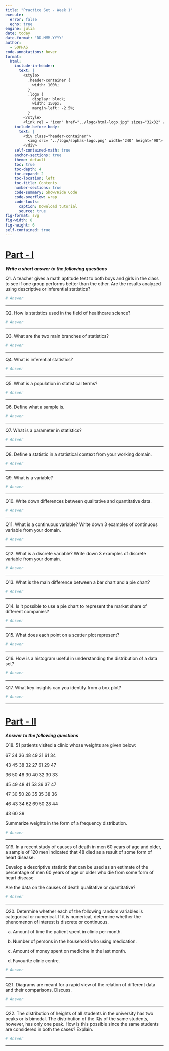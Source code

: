 ```yaml
---
title: "Practice Set - Week 1"
execute:
  error: false
  echo: true
engine: julia
date: today
date-format: "DD-MMM-YYYY"
author:
  - SOPHAS
code-annotations: hover
format:
  html:
    include-in-header:
      text: |
        <style>
          .header-container {
            width: 100%;
          }
          .logo {
            display: block;
            width: 150px;
            margin-left: -2.5%;
          }
        </style>
        <link rel = "icon" href="../logo/html-logo.jpg" sizes="32x32" />
    include-before-body:
      text: |
        <div class="header-container">
          <img src= "../logo/sophas-logo.png" width="240" height="90">
        </div>
    self-contained-math: true
    anchor-sections: true
    theme: default
    toc: true
    toc-depth: 4
    toc-expand: 2
    toc-location: left
    toc-title: Contents
    number-sections: true
    code-summary: Show/Hide Code
    code-overflow: wrap
    code-tools:
      caption: Download tutorial
      source: true
fig-format: svg
fig-width: 8
fig-height: 6
self-contained: true
---
```


# [Part - I]{.underline}

***Write a short answer to the following questions***

Q1. A teacher gives a math aptitude test to both boys and girls in the class to see if one group performs better than the other. Are the results analyzed using descriptive or inferential statistics? 

```julia
# Answer
```

------------------------------------------------------------------------

Q2. How is statistics used in the field of healthcare science? 

```julia
# Answer
```

------------------------------------------------------------------------

Q3. What are the two main branches of statistics? 

```julia
# Answer
```

------------------------------------------------------------------------

Q4. What is inferential statistics? 

```julia
# Answer
```

------------------------------------------------------------------------

Q5. What is a population in statistical terms? 

```julia
# Answer
```

------------------------------------------------------------------------

Q6. Define what a sample is. 

```julia
# Answer
```

------------------------------------------------------------------------

Q7. What is a parameter in statistics? 

```julia
# Answer
```

------------------------------------------------------------------------

Q8. Define a statistic in a statistical context from your working domain. 

```julia
# Answer
```

------------------------------------------------------------------------

Q9. What is a variable?  

```julia
# Answer
```

--------------------------------------------------------------------------

Q10. Write down differences between qualitative and quantitative data. 

```julia
# Answer
```

------------------------------------------------------------------------

Q11. What is a continuous variable? Write down 3 examples of continuous variable from your domain. 

```julia
# Answer
```

------------------------------------------------------------------------

Q12. What is a discrete variable? Write down 3 examples of discrete variable from your domain. 

```julia
# Answer
```

------------------------------------------------------------------------

Q13. What is the main difference between a bar chart and a pie chart? 

```julia
# Answer
```

------------------------------------------------------------------------

Q14. Is it possible to use a pie chart to represent the market share of different companies? 

```julia
# Answer
```

------------------------------------------------------------------------

Q15. What does each point on a scatter plot represent? 

```julia
# Answer
```

------------------------------------------------------------------------

Q16. How is a histogram useful in understanding the distribution of a data set? 

```julia
# Answer
```

------------------------------------------------------------------------

Q17. What key insights can you identify from a box plot? 

```julia
# Answer
```

------------------------------------------------------------------------

# [Part - II]{.underline}

***Answer to the following questions***

Q18. 51 patients visited a clinic whose weights are given below:

67 34 36 48 49 31 61 34

43 45 38 32 27 61 29 47

36 50 46 30 40 32 30 33

45 49 48 41 53 36 37 47

47 30 50 28 35 35 38 36

46 43 34 62 69 50 28 44

43 60 39

Summarize weights in the form of a frequency distribution. 

```julia
# Answer
```

------------------------------------------------------------------------

Q19. In a recent study of causes of death in men 60 years of age and older, a sample of 120 men indicated that 48 died as a result of some form of heart disease.

Develop a descriptive statistic that can be used as an estimate of the percentage of men 60 years of age or older who die from some form of heart disease

Are the data on the causes of death qualitative or quantitative? 

```julia
# Answer
```

------------------------------------------------------------------------

Q20. Determine whether each of the following random variables is categorical or numerical. If it is numerical, determine whether the phenomenon of interest is discrete or continuous.

a)  Amount of time the patient spent in clinic per month.

b)  Number of persons in the household who using medication.

c)  Amount of money spent on medicine in the last month.

d)  Favourite clinic centre. 

```julia
# Answer
```

------------------------------------------------------------------------

Q21. Diagrams are meant for a rapid view of the relation of different data and their comparisons. Discuss. 

```julia
# Answer
```

------------------------------------------------------------------------

Q22. The distribution of heights of all students in the university has two peaks or is bimodal. The distribution of the IQs of the same students, however, has only one peak. How is this possible since the same students are considered in both the cases? Explain. 

```julia
# Answer
```

------------------------------------------------------------------------



